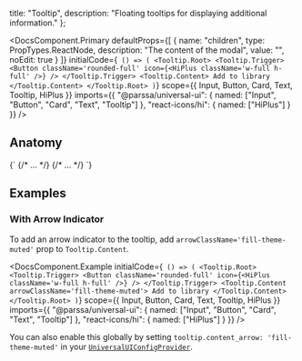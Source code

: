
  title: "Tooltip",
  description: "Floating tooltips for displaying additional information."
};

<RadixDisclaimer
  componentName="Tooltip"
  radixComponentName="Tooltip"
  radixURL="https://www.radix-ui.com/docs/primitives/components/tooltip"
/>

<DocsComponent.Primary
  defaultProps={[
    {
      name: "children",
      type: PropTypes.ReactNode,
      description: "The content of the modal",
      value: "",
      noEdit: true
    }
  ]}
  initialCode={`
() => (
<Tooltip.Root>
  <Tooltip.Trigger>
    <Button className='rounded-full' icon={<HiPlus className='w-full h-full' />} />
  </Tooltip.Trigger>
  <Tooltip.Content>
    Add to library
  </Tooltip.Content>
</Tooltip.Root>
)`}
  scope={{
    Input,
    Button,
    Card,
    Text,
    Tooltip,
    HiPlus
  }}
  imports={{
    "@parssa/universal-ui": {
      named: ["Input", "Button", "Card", "Text", "Tooltip"]
    },
    "react-icons/hi": {
      named: ["HiPlus"]
    }
  }}
/>

## Anatomy

<CodeBlock className="my-size-2y">
  {`<Tooltip>
  <Tooltip.Trigger> 
    {/* ... */}
  </Tooltip.Trigger>
  <Tooltip.Content>
    {/* ... */}
  <Tooltip.Content>
</Tooltip>`}
</CodeBlock>

## Examples

### With Arrow Indicator

To add an arrow indicator to the tooltip, add `arrowClassName='fill-theme-muted'` prop to `Tooltip.Content`.

<DocsComponent.Example
  initialCode={`
() => (
<Tooltip.Root>
  <Tooltip.Trigger>
    <Button className='rounded-full' icon={<HiPlus className='w-full h-full' />} />
  </Tooltip.Trigger>
  <Tooltip.Content arrowClassName='fill-theme-muted'>
    Add to library
  </Tooltip.Content>
</Tooltip.Root>
)`}
  scope={{
    Input,
    Button,
    Card,
    Text,
    Tooltip,
    HiPlus
  }}
  imports={{
    "@parssa/universal-ui": {
      named: ["Input", "Button", "Card", "Text", "Tooltip"]
    },
    "react-icons/hi": {
      named: ["HiPlus"]
    }
  }}
/>

You can also enable this globally by setting `tooltip.content_arrow: 'fill-theme-muted'` in your [`UniversalUIConfigProvider`](/docs/getting-started/customization).

